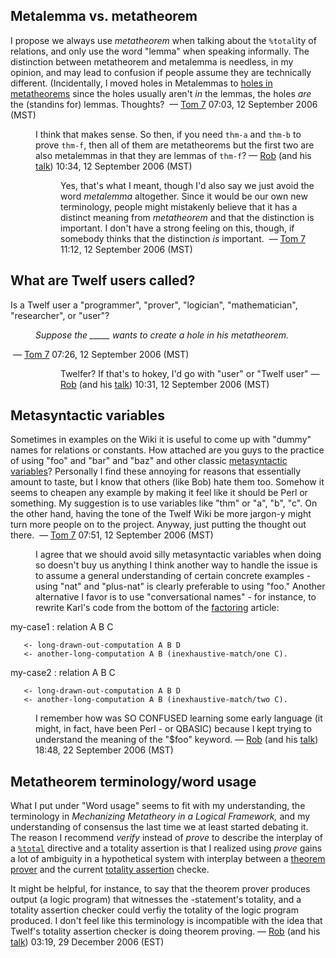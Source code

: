 == Metalemma vs. metatheorem ==

I propose we always use ''metatheorem'' when talking about the <tt>%total</tt>ity of relations, and only use the word "lemma" when speaking informally. The distinction between metatheorem and metalemma is needless, in my opinion, and may lead to confusion if people assume they are technically different. (Incidentally, I moved holes in Metalemmas to [[holes in metatheorems]] since the holes usually aren't ''in'' the lemmas, the holes ''are'' the (standins for) lemmas. Thoughts? &nbsp;&mdash;&nbsp;[[User:Tom7|Tom 7]] 07:03, 12 September 2006 (MST)

: I think that makes sense. So then, if you need <tt>thm-a</tt> and <tt>thm-b</tt> to prove <tt>thm-f</tt>, then all of them are metatheorems but the first two are also metalemmas in that they are lemmas of <tt>thm-f</tt>? — [[User:rsimmons|Rob]] (and his [[User talk:rsimmons|talk]]) 10:34, 12 September 2006 (MST)
:: Yes, that's what I meant, though I'd also say we just avoid the word ''metalemma'' altogether. Since it would be our own new terminology, people might mistakenly believe that it has a distinct meaning from ''metatheorem'' and that the distinction is important. I don't have a strong feeling on this, though, if somebody thinks that the distinction ''is'' important. &nbsp;&mdash;&nbsp;[[User:Tom7|Tom 7]] 11:12, 12 September 2006 (MST)

== What are Twelf users called? ==

Is a Twelf user a "programmer", "prover", "logician", "mathematician", "researcher", or "user"?
:''Suppose the _____ wants to create a hole in his metatheorem.''

&nbsp;&mdash;&nbsp;[[User:Tom7|Tom 7]] 07:26, 12 September 2006 (MST)

:: Twelfer? If that's to hokey, I'd go with "user" or "Twelf user" — [[User:rsimmons|Rob]] (and his [[User talk:rsimmons|talk]]) 10:31, 12 September 2006 (MST)

== Metasyntactic variables ==

Sometimes in examples on the Wiki it is useful to come up with "dummy" names for relations or constants. How attached are you guys to the practice of using "foo" and "bar" and "baz" and other classic [[:w:metasyntactic variable|metasyntactic variable]]s? Personally I find these annoying for reasons that essentially amount to taste, but I know that others (like Bob) hate them too. Somehow it seems to cheapen any example by making it feel like it should be Perl or something. My suggestion is to use variables like "thm" or "a", "b", "c". On the other hand, having the tone of the Twelf Wiki be more jargon-y might turn more people on to the project. Anyway, just putting the thought out there. &nbsp;&mdash;&nbsp;[[User:Tom7|Tom 7]] 07:51, 12 September 2006 (MST)

: I agree that we should avoid silly metasyntactic variables when doing so doesn't buy us anything I think another way to handle the issue is to assume a general understanding of certain concrete examples - using "nat" and "plus-nat" is clearly preferable to using "foo." Another alternative I favor is to use "conversational names" - for instance, to rewrite Karl's code from the bottom of the [[factoring]] article:
<twelf>my-case1 : relation A B C
    <- long-drawn-out-computation A B D
    <- another-long-computation A B (inexhaustive-match/one C).

my-case2 : relation A B C
    <- long-drawn-out-computation A B D
    <- another-long-computation A B (inexhaustive-match/two C).</twelf>
: I remember how was SO CONFUSED learning some early language (it might, in fact, have been Perl - or QBASIC) because I kept trying to understand the meaning of the "$foo" keyword. — [[User:rsimmons|Rob]] (and his [[User talk:rsimmons|talk]]) 18:48, 22 September 2006 (MST)

== Metatheorem terminology/word usage ==

What I put under "Word usage" seems to fit with my understanding, the terminology in ''Mechanizing Metatheory in a Logical Framework,'' and my understanding of consensus the last time we at least started debating it. The reason I recommend ''verify'' instead of ''prove'' to describe the interplay of a <tt>[[%total]]</tt> directive and a totality assertion is that I realized using ''prove'' gains a lot of ambiguity in a hypothetical system with interplay between a [[theorem prover]] and the current [[totality assertion]] checke. 

It might be helpful, for instance, to say that the theorem prover produces output (a logic program) that witnesses the {{forall}}{{exists}}-statement's totality, and a totality assertion checker could verfiy the totality of the logic program produced. I don't feel like this terminology is incompatible with the idea that Twelf's totality assertion checker is doing theorem proving. — [[User:rsimmons|Rob]] (and his [[User talk:rsimmons|talk]]) 03:19, 29 December 2006 (EST)